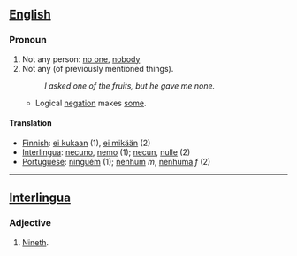 ==[[English]]==
===Pronoun===
# Not any person: [[no one]], [[nobody]]
# Not any (of previously mentioned things).
#: ''I asked one of the fruits, but he gave me none.''
#*Logical [[negation]] makes [[some]].
====Translation====
*[[Finnish]]: [[ei kukaan]] (1), [[ei mikään]] (2)
*[[Interlingua]]: [[necuno]], [[nemo]] (1); [[necun]], [[nulle]] (2)
*[[Portuguese]]: [[ninguém]] (1); [[nenhum]] ''m'', [[nenhuma]] ''f'' (2)
----
==[[Interlingua]]==
===Adjective===
# [[Nineth]].